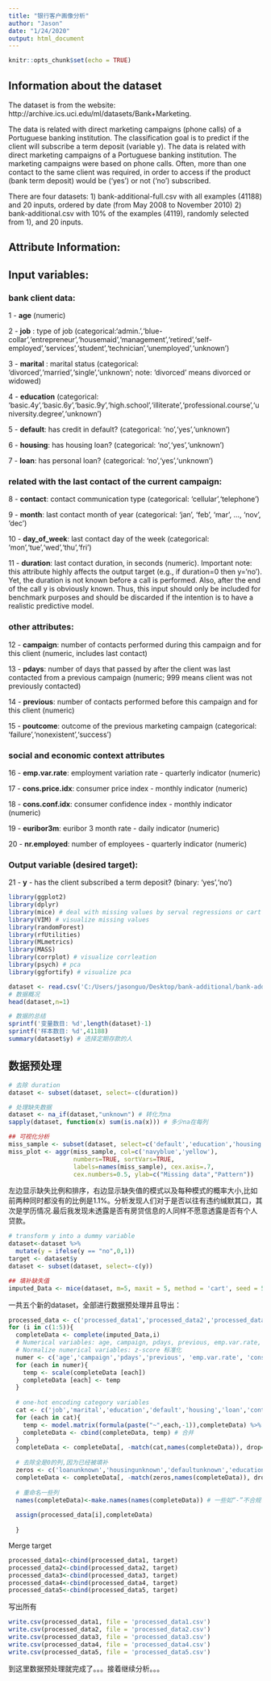 ---
title: "银行客户画像分析"
author: "Jason"
date: "1/24/2020"
output: html_document
---

```{r setup, include=FALSE}
knitr::opts_chunk$set(echo = TRUE)
```

## Information about the dataset

The dataset is from the website: http://archive.ics.uci.edu/ml/datasets/Bank+Marketing.

The data is related with direct marketing campaigns (phone calls) of a Portuguese banking institution. The classification goal is to predict if the client will subscribe a term deposit (variable y). The data is related with direct marketing campaigns of a Portuguese banking institution. The marketing campaigns were based on phone calls. Often, more than one contact to the same client was required, in order to access if the product (bank term deposit) would be ('yes') or not ('no') subscribed.

There are four datasets:
1) bank-additional-full.csv with all examples (41188) and 20 inputs, ordered by date (from May 2008 to November 2010)
2) bank-additional.csv with 10% of the examples (4119), randomly selected from 1), and 20 inputs.

## Attribute Information:

## Input variables:

### bank client data:

1 - **age** (numeric)

2 - **job** : type of job (categorical:'admin.','blue-collar','entrepreneur','housemaid','management','retired','self-employed','services','student','technician','unemployed','unknown')

3 - **marital** : marital status (categorical: 'divorced','married','single','unknown'; note: 'divorced' means divorced or widowed)

4 - **education** (categorical: 'basic.4y','basic.6y','basic.9y','high.school','illiterate','professional.course','university.degree','unknown')

5 - **default**: has credit in default? (categorical: 'no','yes','unknown')

6 - **housing**: has housing loan? (categorical: 'no','yes','unknown')

7 - **loan**: has personal loan? (categorical: 'no','yes','unknown')

### related with the last contact of the current campaign:

8 - **contact**: contact communication type (categorical: 'cellular','telephone')

9 - **month**: last contact month of year (categorical: 'jan', 'feb', 'mar', ..., 'nov', 'dec')

10 - **day_of_week**: last contact day of the week (categorical: 'mon','tue','wed','thu','fri')

11 - **duration**: last contact duration, in seconds (numeric). Important note: this attribute highly affects the output target (e.g., if duration=0 then y='no'). Yet, the duration is not known before a call is performed. Also, after the end of the call y is obviously known. Thus, this input should only be included for benchmark purposes and should be discarded if the intention is to have a realistic predictive model.

### other attributes:

12 - **campaign**: number of contacts performed during this campaign and for this client (numeric, includes last contact)

13 - **pdays**: number of days that passed by after the client was last contacted from a previous campaign (numeric; 999 means client was not previously contacted)

14 - **previous**: number of contacts performed before this campaign and for this client (numeric)

15 - **poutcome**: outcome of the previous marketing campaign (categorical: 'failure','nonexistent','success')

### social and economic context attributes

16 - **emp.var.rate**: employment variation rate - quarterly indicator (numeric)

17 - **cons.price.idx**: consumer price index - monthly indicator (numeric)

18 - **cons.conf.idx**: consumer confidence index - monthly indicator (numeric)

19 - **euribor3m**: euribor 3 month rate - daily indicator (numeric)

20 - **nr.employed**: number of employees - quarterly indicator (numeric)

### Output variable (desired target):

21 - **y** - has the client subscribed a term deposit? (binary: 'yes','no')

```{r}
library(ggplot2)
library(dplyr)
library(mice) # deal with missing values by serval regressions or cart
library(VIM) # visualize missing values
library(randomForest)
library(rfUtilities)
library(MLmetrics)
library(MASS)
library(corrplot) # visualize corrleation
library(psych) # pca
library(ggfortify) # visualize pca
```

```{r}
dataset <- read.csv('C:/Users/jasonguo/Desktop/bank-additional/bank-additional-full.csv', sep=";")
# 数据概况
head(dataset,n=1)
```


```{r}
# 数据的总结
sprintf('变量数目: %d',length(dataset)-1)
sprintf('样本数目: %d',41188)
summary(dataset$y) # 选择定期存款的人
```

## 数据预处理

```{r}
# 去除 duration
dataset <- subset(dataset, select=-c(duration))

# 处理缺失数据
dataset <- na_if(dataset,"unknown") # 转化为na
sapply(dataset, function(x) sum(is.na(x))) # 多少na在每列
```

```{r}
## 可视化分析
miss_sample <- subset(dataset, select=c('default','education','housing','loan','job','marital')) # 选择有缺失值的
miss_plot <- aggr(miss_sample, col=c('navyblue','yellow'),
                  numbers=TRUE, sortVars=TRUE,
                  labels=names(miss_sample), cex.axis=.7,
                  cex.numbers=0.5, ylab=c("Missing data","Pattern"))
```

左边显示缺失比例和排序，右边显示缺失值的模式以及每种模式的概率大小,比如前两种同时都没有的比例是1.1%。分析发现人们对于是否以往有违约缄默其口，其次是学历情况.最后我发现未透露是否有房贷信息的人同样不愿意透露是否有个人贷款。

```{r}
# transform y into a dummy variable
dataset<-dataset %>%
  mutate(y = ifelse(y == "no",0,1))
target <- dataset$y
dataset <- subset(dataset, select=-c(y))
```

```{r}
## 填补缺失值
imputed_Data <- mice(dataset, m=5, maxit = 5, method = 'cart', seed = 500) # 选用 Classification and regression trees

```

一共五个新的dataset，全部进行数据预处理并且导出：
```{r}
processed_data <- c('processed_data1','processed_data2','processed_data3','processed_data4','processed_data5')
for (i in c(1:5)){
  completeData <- complete(imputed_Data,i)
  # Numerical variables: age, campaign, pdays, previous, emp.var.rate, cons.price.idx, cons.conf.idx, euribor3m, nr.employed  
  # Normalize numerical variables: z-score 标准化
  numer <- c('age','campaign','pdays','previous', 'emp.var.rate', 'cons.price.idx', 'cons.conf.idx', 'euribor3m', 'nr.employed')
  for (each in numer){
    temp <- scale(completeData [each])
    completeData [each] <- temp
  }
  
  # one-hot encoding category variables
  cat <- c('job','marital','education','default','housing','loan','contact','month','day_of_week','poutcome')
  for (each in cat){
    temp <- model.matrix(formula(paste("~",each,-1)),completeData) %>% as.data.frame()   # one-hot encoding, paste for loops
    completeData <- cbind(completeData, temp) # 合并
  }
  completeData <- completeData[, -match(cat,names(completeData)), drop=F] # 删除原有列
  
  # 去除全是0的列,因为已经被填补
  zeros <- c('loanunknown','housingunknown','defaultunknown','educationunknown','maritalunknown','jobunknown')
  completeData <- completeData[, -match(zeros,names(completeData)), drop=F] # 删除
  
  # 重命名一些列
  names(completeData)<-make.names(names(completeData)) # 一些如“-”不合规
    
  assign(processed_data[i],completeData)
  
  }

```

Merge target

```{r}
processed_data1<-cbind(processed_data1, target)
processed_data2<-cbind(processed_data2, target)
processed_data3<-cbind(processed_data3, target)
processed_data4<-cbind(processed_data4, target)
processed_data5<-cbind(processed_data5, target)
```

写出所有
```{r}
write.csv(processed_data1, file = 'processed_data1.csv')
write.csv(processed_data2, file = 'processed_data2.csv')
write.csv(processed_data3, file = 'processed_data3.csv')
write.csv(processed_data4, file = 'processed_data4.csv')
write.csv(processed_data5, file = 'processed_data5.csv')

```

到这里数据预处理就完成了。。。接着继续分析。。。
